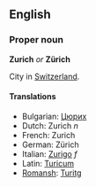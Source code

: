 ==English==
===Proper noun===
'''Zurich''' ''or'' '''Zürich'''

City in [[Switzerland]].

====Translations====
*Bulgarian: [[Цюрих]]
*Dutch: Zurich ''n''
*French: Zurich
*German: Zürich
*Italian: [[Zurigo]] ''f''
*Latin: [[Turicum]]
*[[Romansh]]: [[Turitg]]